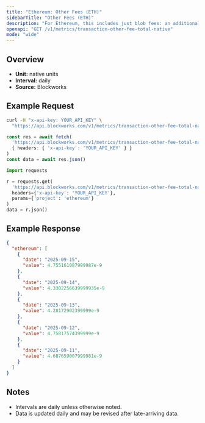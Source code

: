 ```yaml
---
title: "Ethereum: Other Fees (ETH)"
sidebarTitle: "Other Fees (ETH)"
description: "For Ethereum, this includes just blob fees: an additional fee for transactions that post data to \"blobs,\" which are specialized data availability solutions for L2 blockchains."
openapi: "GET /v1/metrics/transaction-other-fee-total-native"
mode: "wide"
---
```


## Overview

- **Unit:** native units
- **Interval:** daily
- **Source:** Blockworks

## Example Request

<CodeGroup>

```bash cURL
curl -H "x-api-key: YOUR_API_KEY" \
  "https://api.blockworks.com/v1/metrics/transaction-other-fee-total-native?project=ethereum"
```

```typescript TypeScript
const res = await fetch(
  'https://api.blockworks.com/v1/metrics/transaction-other-fee-total-native?project=ethereum',
  { headers: { 'x-api-key': 'YOUR_API_KEY' } }
)
const data = await res.json()
```

```python Python
import requests

r = requests.get(
  'https://api.blockworks.com/v1/metrics/transaction-other-fee-total-native',
  headers={'x-api-key': 'YOUR_API_KEY'},
  params={'project': 'ethereum'}
)
data = r.json()
```

</CodeGroup>

## Example Response

```json
{
  "ethereum": [
    {
      "date": "2025-09-15",
      "value": 4.755161087999987e-9
    },
    {
      "date": "2025-09-14",
      "value": 4.3302256639999935e-9
    },
    {
      "date": "2025-09-13",
      "value": 4.28172902399999e-9
    },
    {
      "date": "2025-09-12",
      "value": 4.75817574399999e-9
    },
    {
      "date": "2025-09-11",
      "value": 4.687659007999981e-9
    }
  ]
}
```

## Notes
- Intervals are daily unless otherwise noted.
- Data is updated daily and may be revised after late-arriving data.